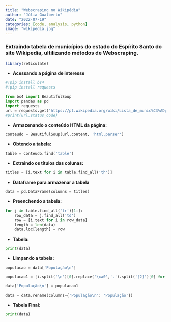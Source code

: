 ```yaml
---
title: "Webscraping no Wikipédia"
author: "Júlia Gualberto"
date: "2022-07-19"
categories: [code, analysis, python]
image: "wikipedia.jpg"
---
```


### Extraindo tabela de municípios do estado do Espírito Santo do site Wikipedia, ultilizando métodos de Webscraping.

```r
library(reticulate)

```

- **Acessando a página de interesse**

```python
#!pip install bs4
#!pip install requests

from bs4 import BeautifulSoup
import pandas as pd
import requests
url = requests.get("https://pt.wikipedia.org/wiki/Lista_de_munic%C3%ADpios_do_Esp%C3%ADrito_Santo_por_popula%C3%A7%C3%A3o")
#print(url.status_code)
```

- **Armazenando o conteúdo HTML da página:**

```python
conteudo = BeautifulSoup(url.content, 'html.parser')
```

- **Obtendo a tabela:**

```python
table = conteudo.find('table')
```

- **Extraindo os títulos das colunas:**

```python
titles = [i.text for i in table.find_all('th')]
```


- **Dataframe para armazenar a tabela**

```python
data = pd.DataFrame(columns = titles)
```

- **Preenchendo a tabela:**

```python
for j in table.find_all('tr')[1:]:
    row_data = j.find_all('td')
    row = [i.text for i in row_data]
    length = len(data)
    data.loc[length] = row
```

- **Tabela:**

```python
print(data)
```


- **Limpando a tabela:**

```python
populacao = data['População\n']

populacao1 = [i.split('\n')[0].replace('\xa0','.').split('[2]')[0] for i in populacao]

data['População\n'] = populacao1

data = data.rename(columns={'População\n': 'População'}) 
```

- **Tabela Final:**

```python
print(data)
```

